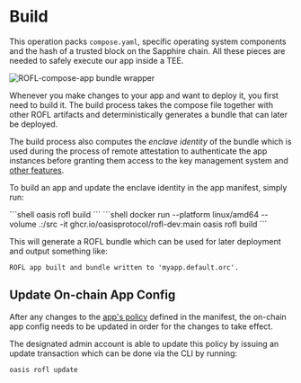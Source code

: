 
# Build

This operation packs `compose.yaml`, specific operating system components and
the hash of a trusted block on the Sapphire chain. All these pieces are needed
to safely execute our app inside a TEE.

![ROFL-compose-app bundle wrapper](../images/rofl-compose-app-wrap.svg)

Whenever you make changes to your app and want to deploy it, you first need
to build it. The build process takes the compose file together with other ROFL
artifacts and deterministically generates a bundle that can later be
deployed.

The build process also computes the _enclave identity_ of the bundle which is
used during the process of remote attestation to authenticate the app instances
before granting them access to the key management system and [other features].

To build an app and update the enclave identity in the app manifest, simply run:

<Tabs>
    <TabItem value="Native Linux">
        ```shell
        oasis rofl build
        ```
    </TabItem>
    <TabItem value="Docker (Windows, Mac, Linux)">
        ```shell
        docker run --platform linux/amd64 --volume .:/src -it ghcr.io/oasisprotocol/rofl-dev:main oasis rofl build
        ```
    </TabItem>
</Tabs>

This will generate a ROFL bundle which can be used for later deployment and
output something like:

```
ROFL app built and bundle written to 'myapp.default.orc'.
```

[other features]: ../features/

## Update On-chain App Config

After any changes to the [app's policy] defined in the manifest, the on-chain
app config needs to be updated in order for the changes to take effect.

The designated admin account is able to update this policy by issuing an update
transaction which can be done via the CLI by running:

```shell
oasis rofl update
```

[app's policy]: ../features/manifest.md#policy